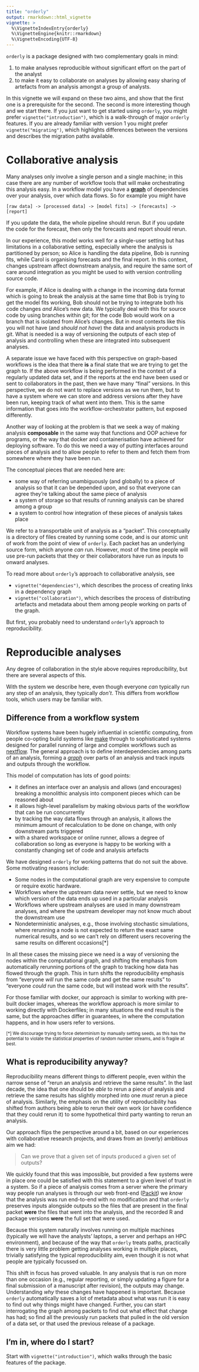 ```yaml
---
title: "orderly"
output: rmarkdown::html_vignette
vignette: >
  %\VignetteIndexEntry{orderly}
  %\VignetteEngine{knitr::rmarkdown}
  %\VignetteEncoding{UTF-8}
---
```


`orderly` is a package designed with two complementary goals in mind:

1. to make analyses reproducible without significant effort on the part of the analyst
2. to make it easy to collaborate on analyses by allowing easy sharing of artefacts from an analysis amongst a group of analysts.

In this vignette we will expand on these two aims, and show that the first one is a prerequisite for the second. The second is more interesting though and we start there. If you just want to get started using `orderly`, you might prefer `vignette("introduction")`, which is a walk-through of major `orderly` features.  If you are already familiar with version 1 you might prefer `vignette("migrating")`, which highlights differences between the versions and describes the migration paths available.

# Collaborative analysis

Many analyses only involve a single person and a single machine; in this case there are any number of workflow tools that will make orchestrating this analysis easy.  In a workflow model you have a [**graph**](https://en.wikipedia.org/wiki/Directed_acyclic_graph) of dependencies over your analysis, over which data flows. So for example you might have 

```
[raw data] -> [processed data] -> [model fits] -> [forecasts] -> [report]
```

If you update the data, the whole pipeline should rerun.  But if you update the code for the forecast, then only the forecasts and report should rerun.

In our experience, this model works well for a single-user setting but has limitations in a collaborative setting, especially where the analysis is partitioned by person; so Alice is handling the data pipeline, Bob is running fits, while Carol is organising forecasts and the final report.  In this context, changes upstream affect downstream analysis, and require the same sort of care around integration as you might be used to with version controlling source code.

For example, if Alice is dealing with a change in the incoming data format which is going to break the analysis at the same time that Bob is trying to get the model fits working, Bob should not be trying to integrate both his code changes *and* Alice's new data. We typically deal with this for source code by using branches within git; for the code Bob would work on a branch that is isolated from Alice's changes.  But in most contexts like this you will not have (and _should not have_) the data and analysis products in git.  What is needed is a way of versioning the outputs of each step of analysis and controlling when these are integrated into subsequent analyses.

A separate issue we have faced with this perspective on graph-based workflows is the idea that there **is** a final state that we are trying to get the graph to.  If the above workflow is being performed in the context of a regularly updated data set, and if the reports at the end have been used or sent to collaborators in the past, then we have many "final" versions.  In this perspective, we do not want to replace versions as we run them, but to have a system where we can store and address versions after they have been run, keeping track of what went into them.  This is the same information that goes into the workflow-orchestrator pattern, but exposed differently.

Another way of looking at the problem is that we seek a way of making analysis **composable** in the same way that functions and OOP achieve for programs, or the way that docker and containerisation have achieved for deploying software.  To do this we need a way of putting interfaces around pieces of analysis and to allow people to refer to them and fetch them from somewhere where they have been run.

The conceptual pieces that are needed here are:

* some way of referring unambiguously (and globally) to a piece of analysis so that it can be depended upon, and so that everyone can agree they're talking about the same piece of analysis
* a system of storage so that results of running analysis can be shared among a group
* a system to control how integration of these pieces of analysis takes place

We refer to a transportable unit of analysis as a "packet". This conceptually is a directory of files created by running some code, and is our atomic unit of work from the point of view of `orderly`.  Each packet has an underlying source form, which anyone *can* run. However, most of the time people will use pre-run packets that they or their collaborators have run as inputs to onward analyses.

To read more about `orderly`'s approach to collaborative analysis, see

* `vignette("dependencies")`, which describes the process of creating links in a dependency graph
* `vignette("collaboration")`, which describes the process of distributing artefacts and metadata about them among people working on parts of the graph.

But first, you probably need to understand `orderly`'s approach to reproducibility.

# Reproducible analyses

Any degree of collaboration in the style above requires reproducibility, but there are several aspects of this.

With the system we describe here, even though everyone *can* typically run any step of an analysis, they typically *don't*. This differs from workflow tools, which users may be familiar with.

## Difference from a workflow system

Workflow systems have been hugely influential in scientific computing, from people co-opting build systems like [make](https://en.wikipedia.org/wiki/Make_(software)) through to sophisticated systems designed for parallel running of large and complex workflows such as [nextflow](https://www.nextflow.io/). The general approach is to define interdependencies among parts of an analysis, forming a [_graph_](https://en.wikipedia.org/wiki/Directed_acyclic_graph) over parts of an analysis and track inputs and outputs through the workflow. 

This model of computation has lots of good points:

* it defines an interface over an analysis and allows (and encourages) breaking a monolithic analysis into component pieces which can be reasoned about
* it allows high-level parallelism by making obvious parts of the workflow that can be run concurrently
* by tracking the way data flows through an analysis, it allows the minimum amount of recalculation to be done on change, with only downstream parts triggered
* with a shared workspace or online runner, allows a degree of collaboration so long as everyone is happy to be working with a constantly changing set of code and analysis artefacts

We have designed `orderly` for working patterns that do not suit the above. Some motivating reasons include:

* Some nodes in the computational graph are very expensive to compute or require exotic hardware.
* Workflows where the upstream data never settle, but we need to know which version of the data ends up used in a particular analysis
* Workflows where upstream analyses are used in many downstream analyses, and where the upstream developer may not know much about the downstream use
* Nondeterministic analyses, e.g., those involving stochastic simulations, where rerunning a node is not expected to return the exact same numerical results, and so we can't rely on different users recovering the same results on different occasions[*]

In all these cases the missing piece we need is a way of versioning the nodes within the computational graph, and shifting the emphasis from automatically rerunning portions of the graph to tracking how data has flowed through the graph.  This in turn shifts the reproducibility emphasis from "everyone _will_ run the same code and get the same results" to "everyone _could_ run the same code, but will instead work with the results".

For those familiar with docker, our approach is similar to working with pre-built docker images, whereas the workflow approach is more similar to working directly with Dockerfiles; in many situations the end result is the same, but the approaches differ in guarantees, in where the computation happens, and in how users refer to versions.

<small>
[*] We discourage trying to force determinism by manually setting seeds, as this has the potential to violate the statistical properties of random number streams, and is fragile at best.
</small>

## What is reproducibility anyway?

Reproducibility means different things to different people, even within the narrow sense of "rerun an analysis and retrieve the same results".  In the last decade, the idea that one should be *able* to rerun a piece of analysis and retrieve the same results has slightly morphed into one *must* rerun a piece of analysis.  Similarly, the emphasis on the utility of reproducibility has shifted from authors being able to rerun their own work (or have confidence that they could rerun it) to some hypothetical third party wanting to rerun an analysis.

Our approach flips the perspective around a bit, based on our experiences with collaborative research projects, and draws from an (overly) ambitious aim we had:

> Can we prove that a given set of inputs produced a given set of outputs?

We quickly found that this was impossible, but provided a few systems were in place one could be satisfied with this statement to a given level of trust in a system. So if a piece of analysis comes from a server where the primary way people run analyses is through our web front-end ([Packit](https://github.com/mrc-ide/packit)) we *know* that the analysis was run end-to-end with no modification and that `orderly` preserves inputs alongside outputs so the files that are present in the final packet **were** the files that went into the analysis, and the recorded R and package versions **were** the full set that were used.

Because this system naturally involves running on multiple machines (typically we will have the analysts' laptops, a server and perhaps an HPC environment), and because of the way that `orderly` treats paths, practically there is very little problem getting analyses working in multiple places, trivially satisfying the typical reproducibility aim, even though it is not what people are typically focussed on.

This shift in focus has proved valuable. In any analysis that is run on more than one occasion (e.g., regular reporting, or simply updating a figure for a final submission of a manuscript after revision), the outputs may change. Understanding *why* these changes have happened is important. Because `orderly` automatically saves a lot of metadata about what was run it is easy to find out why things might have changed.  Further, you can start interrogating the graph among packets to find out what effect that change has had; so find all the previously run packets that pulled in the old version of a data set, or that used the previous release of a package.

## I'm in, where do I start?

Start with `vignette("introduction")`, which walks through the basic features of the package.

